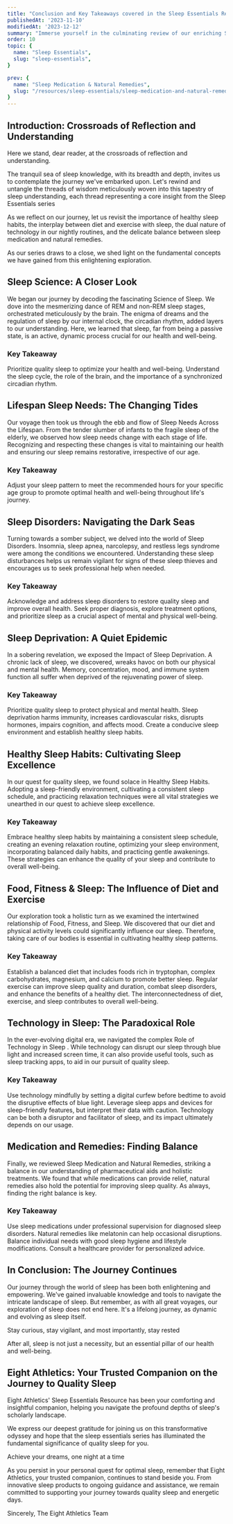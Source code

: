 ```yaml
---
title: "Conclusion and Key Takeaways covered in the Sleep Essentials Resource"
publishedAt: '2023-11-10'
modifiedAt: '2023-12-12'
summary: "Immerse yourself in the culminating review of our enriching Sleep Essentials series. We distill the knowledge gained from delving into the world of sleep science, understanding the dynamic nature of sleep needs, unearthing sleep disorders, and comprehending the life-altering effects of sleep deprivation."
order: 10
topic: {
  name: "Sleep Essentials",
  slug: "sleep-essentials",
}

prev: {
  name: "Sleep Medication & Natural Remedies",
  slug: "/resources/sleep-essentials/sleep-medication-and-natural-remedies",
}
---
```


## Introduction: Crossroads of Reflection and Understanding

Here we stand, dear reader, at the crossroads of reflection and understanding.

<Banner>The tranquil sea of sleep knowledge, with its breadth and depth, invites us to contemplate the journey we've embarked upon. Let's rewind and untangle the threads of wisdom meticulously woven into this tapestry of sleep understanding, each thread representing a core insight from the Sleep Essentials series</Banner>

As we reflect on our journey, let us revisit the importance of healthy <InternalLink word="sleepHabits">sleep habits</InternalLink>, the interplay between diet and exercise with sleep, the dual nature of technology in our nightly routines, and the delicate balance between sleep medication and natural remedies.

As our series draws to a close, we shed light on the fundamental concepts we have gained from this enlightening exploration.

## Sleep Science: A Closer Look
We began our journey by decoding the fascinating <InternalLink word="sleepScienceIntro">Science of Sleep</InternalLink>. We dove into the mesmerizing dance of <InternalLink word="remSleep">REM</InternalLink> and non-REM sleep stages, orchestrated meticulously by the brain. The enigma of dreams and the regulation of sleep by our internal clock, the <SleepLib word="circadianRhythm">circadian rhythm</SleepLib>, added layers to our understanding. Here, we learned that sleep, far from being a passive state, is an active, dynamic process crucial for our health and well-being.

### Key Takeaway
Prioritize quality sleep to optimize your health and well-being. Understand the <SleepLib word="sleepCycle">sleep cycle</SleepLib>, the role of the brain, and the importance of a synchronized circadian rhythm.

## Lifespan Sleep Needs: The Changing Tides
Our voyage then took us through the ebb and flow of <InternalLink word="sleepNeeds"> Sleep Needs Across the Lifespan</InternalLink>. From the tender slumber of infants to the fragile sleep of the elderly, we observed how sleep needs change with each stage of life. Recognizing and respecting these changes is vital to maintaining our health and ensuring our sleep remains restorative, irrespective of our age.

### Key Takeaway
Adjust your <SleepLib word="sleepPattern">sleep pattern</SleepLib> to meet the recommended hours for your specific age group to promote optimal health and well-being throughout life's journey.

## Sleep Disorders: Navigating the Dark Seas
Turning towards a somber subject, we delved into the world of <InternalLink word="sleepDisorders"> Sleep Disorders</InternalLink>. <SleepLib word="insomnia">Insomnia</SleepLib>, <SleepLib word="sleepApnea">sleep apnea</SleepLib>, <SleepLib word="narcolepsy">narcolepsy</SleepLib>, and <SleepLib word="restlessLegSyndrome">restless legs syndrome</SleepLib> were among the conditions we encountered. Understanding these sleep disturbances helps us remain vigilant for signs of these sleep thieves and encourages us to seek professional help when needed.

### Key Takeaway
Acknowledge and address sleep disorders to restore quality sleep and improve overall health. Seek proper diagnosis, explore treatment options, and prioritize sleep as a crucial aspect of mental and physical well-being.

## Sleep Deprivation: A Quiet Epidemic
In a sobering revelation, we exposed the Impact of <InternalLink word="sleepDeprivation">Sleep Deprivation</InternalLink>. A chronic lack of sleep, we discovered, wreaks havoc on both our physical and mental health. Memory, concentration, mood, and immune system function all suffer when deprived of the rejuvenating power of sleep.

### Key Takeaway
Prioritize quality sleep to protect physical and mental health. Sleep deprivation harms immunity, increases cardiovascular risks, disrupts <SleepLib word="hormones">hormones</SleepLib>, impairs cognition, and affects mood. Create a conducive <SleepLib word="sleepEnvironment">sleep environment</SleepLib> and establish healthy sleep habits.

## Healthy Sleep Habits: Cultivating Sleep Excellence
In our quest for quality sleep, we found solace in <InternalLink word="sleepHabits"> Healthy Sleep Habits</InternalLink>. Adopting a sleep-friendly environment, cultivating a consistent sleep schedule, and practicing relaxation techniques were all vital strategies we unearthed in our quest to achieve sleep excellence.

### Key Takeaway
Embrace healthy sleep habits by maintaining a consistent sleep schedule, creating an evening relaxation routine, optimizing your sleep environment, incorporating balanced daily habits, and practicing gentle <SleepLib word="awakenings">awakenings</SleepLib>. These strategies can enhance the quality of your sleep and contribute to overall well-being.

## Food, Fitness & Sleep: The Influence of Diet and Exercise
Our exploration took a holistic turn as we examined the intertwined relationship of <InternalLink word="healthyLifestyle">Food, Fitness, and Sleep</InternalLink>. We discovered that our diet and physical activity levels could significantly influence our sleep. Therefore, taking care of our bodies is essential in cultivating healthy sleep patterns.

### Key Takeaway
Establish a balanced diet that includes foods rich in <SleepLib word="tryptophan">tryptophan</SleepLib>, complex carbohydrates, magnesium, and calcium to promote better sleep. Regular exercise can improve <SleepLib word="sleepQuality">sleep quality</SleepLib> and duration, combat sleep disorders, and enhance the benefits of a healthy diet. The interconnectedness of diet, exercise, and sleep contributes to overall well-being.

## Technology in Sleep: The Paradoxical Role
In the ever-evolving digital era, we navigated the complex <InternalLink word="sleepAndTechnology">Role of Technology in Sleep </InternalLink>. While technology can disrupt our sleep through <SleepLib word="blueLight">blue light</SleepLib> and increased screen time, it can also provide useful tools, such as sleep tracking apps, to aid in our pursuit of quality sleep.

### Key Takeaway
Use technology mindfully by setting a digital curfew before bedtime to avoid the disruptive effects of blue light. Leverage sleep apps and devices for sleep-friendly features, but interpret their data with caution. Technology can be both a disruptor and facilitator of sleep, and its impact ultimately depends on our usage.

## Medication and Remedies: Finding Balance
Finally, we reviewed <InternalLink word="medicationAndRemedies">Sleep Medication and Natural Remedies</InternalLink>, striking a balance in our understanding of pharmaceutical aids and holistic treatments. We found that while medications can provide relief, natural remedies also hold the potential for improving sleep quality. As always, finding the right balance is key.

### Key Takeaway
Use sleep medications under professional supervision for diagnosed sleep disorders. Natural remedies like <SleepLib word="melatonin">melatonin</SleepLib> can help occasional disruptions. Balance individual needs with good <InternalLink word="sleepHabits">sleep hygiene</InternalLink> and lifestyle modifications. Consult a healthcare provider for personalized advice.

## In Conclusion: The Journey Continues
Our journey through the world of sleep has been both enlightening and empowering. We've gained invaluable knowledge and tools to navigate the intricate landscape of sleep. But remember, as with all great voyages, our exploration of sleep does not end here. It's a lifelong journey, as dynamic and evolving as sleep itself.

<Quote> Stay curious, stay vigilant, and most importantly, stay rested </Quote>

After all, sleep is not just a necessity, but an essential pillar of our health and well-being.

## Eight Athletics: Your Trusted Companion on the Journey to Quality Sleep
<InternalLink word="sleepEssentialsResource">Eight Athletics' Sleep Essentials Resource</InternalLink> has been your comforting and insightful companion, helping you navigate the profound depths of sleep's scholarly landscape.

We express our deepest gratitude for joining us on this transformative odyssey and hope that the sleep essentials series has illuminated the fundamental significance of quality sleep for you.

<Quote> Achieve your dreams, one night at a time </Quote>

As you persist in your personal quest for optimal sleep, remember that Eight Athletics, your trusted companion, continues to stand beside you. From innovative sleep products to ongoing guidance and assistance, we remain committed to supporting your journey towards quality sleep and energetic days.

Sincerely,
The Eight Athletics Team
